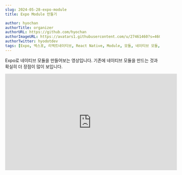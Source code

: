 ```yaml
---
slug: 2024-05-28-expo-module
title: Expo Module 만들기

author: hyochan
authorTitle: organizer
authorURL: https://github.com/hyochan
authorImageURL: https://avatars1.githubusercontent.com/u/27461460?s=460&u=b5860875e26d33fd70fd210f4ea74f81cdf9d99b&v=4
authorTwitter: hyodotdev
tags: [Expo, 엑스포, 리액트네이티브, React Native, Module, 모듈, 네이티브 모듈, Youtube, 유튜브]
---
```



Expo로 네이티브 모듈을 만들어보는 영상입니다.
기존에 네이티브 모듈을 만드는 것과 확실히 더 장점이 많이 보입니다.

<div class="video-container">
<iframe width="560" height="315" src="https://www.youtube.com/embed/LfRVFBptiXI?si=Nz4evPbLxhkBJJEJ" title="Expo Module 만들기" frameborder="0" allow="accelerometer; autoplay; clipboard-write; encrypted-media; gyroscope; picture-in-picture; web-share" allowfullscreen></iframe>
</div>

<AdFitMobileBanner
  unit="DAN-MKrQwsmxT8uLhukP"
  className="adfit-middle-mobile-2024-05-28"
/>